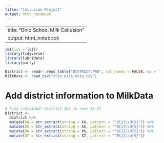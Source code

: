 ```yaml
---
title: "Collusion Project"
output: html_notebook
---
```


---
title: "Ohio School Milk Collusion"
output: html_notebook
---

```r
rm(list = ls())
library(tidyverse)
library(lubridate)
library(party)
```

```r
District <- readr::read_table("DISTRICT.PRN", col_names = FALSE, na = "NA") # file does not have headers
MilkData <- read_csv("ohio_milk_data.csv")
```

# Add district information to MilkData
```r
# Find individual district IDs in rows X4-X7
District <-
  District %>%
  mutate(D4 = str_extract(string = X4, pattern = "^0{1}\\d{5}")) %>%
  mutate(D5 = str_extract(string = X5, pattern = "^0{1}\\d{5}")) %>%
  mutate(D6 = str_extract(string = X6, pattern = "^0{1}\\d{5}")) %>%
  mutate(D7 = str_extract(string = X7, pattern = "^0{1}\\d{5}"))


```